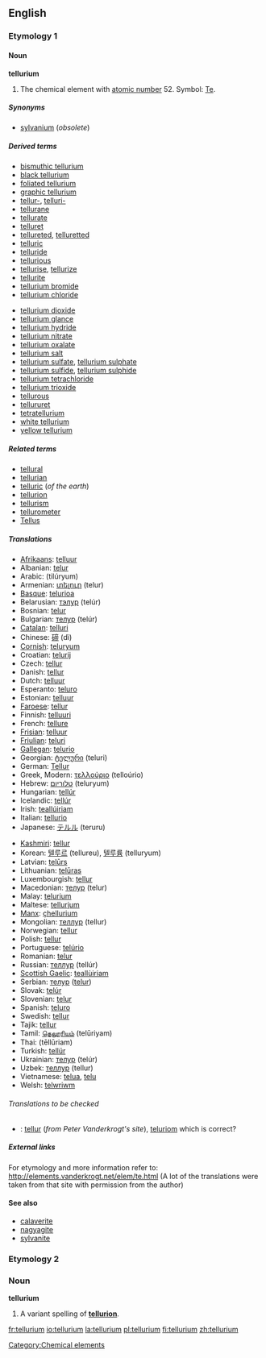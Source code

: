 ==English==
{{elements|Te|antimony|Sb|iodine|I}}
===Etymology 1===
====Noun====
{{wikipedia}}
'''tellurium'''
#{{uncountable}} The chemical element with [[atomic number]] 52. Symbol: [[Te]].

=====Synonyms=====
*[[sylvanium]] (''obsolete'')

=====Derived terms=====
{{top2}}
*[[bismuthic tellurium]]
*[[black tellurium]]
*[[foliated tellurium]]
*[[graphic tellurium]]
*[[tellur-]], [[telluri-]]
*[[tellurane]]
*[[tellurate]]
*[[telluret]]
*[[tellureted]], [[telluretted]]
*[[telluric]]
*[[telluride]]
*[[tellurious]]
*[[tellurise]], [[tellurize]]
*[[tellurite]]
*[[tellurium bromide]]
*[[tellurium chloride]]
{{mid2}}
*[[tellurium dioxide]]
*[[tellurium glance]]
*[[tellurium hydride]]
*[[tellurium nitrate]]
*[[tellurium oxalate]]
*[[tellurium salt]]
*[[tellurium sulfate]], [[tellurium sulphate]]
*[[tellurium sulfide]], [[tellurium sulphide]]
*[[tellurium tetrachloride]]
*[[tellurium trioxide]]
*[[tellurous]]
*[[tellururet]]
*[[tetratellurium]]
*[[white tellurium]]
*[[yellow tellurium]]
{{bottom}}

=====Related terms=====
*[[tellural]]
*[[tellurian]]
*[[telluric]] (''of the earth'')
*[[tellurion]]
*[[tellurism]]
*[[tellurometer]]
*[[Tellus]]

=====Translations=====
{{top}}
*[[Afrikaans]]: [[telluur]]
*Albanian: [[telur]]
*Arabic: {{ARchar|[[تيلوريوم]]}} (tilúryum) {{m}}
*Armenian: [[տելուր]] (telur)
*[[Basque]]: [[telurioa]]
*Belarusian: [[тэлур]] (telúr) {{m}}
*Bosnian: [[telur]]
*Bulgarian: [[телур]] (telúr) {{m}}
*[[Catalan]]: [[telluri]]
*Chinese: [[碲]] (dì)
*[[Cornish]]: [[teluryum]]
*Croatian: [[telurij]]
*Czech: [[tellur]]
*Danish: [[tellur]]
*Dutch: [[telluur]] {{n}}
*Esperanto: [[teluro]]
*Estonian: [[telluur]]
*[[Faroese]]: [[tellur]]
*Finnish: [[telluuri]]
*French: [[tellure]] {{m}}
*[[Frisian]]: [[telluur]]
*[[Friulian]]: [[teluri]]
*[[Gallegan]]: [[telurio]]
*Georgian: [[ტელური]] (teluri)
*German: [[Tellur]] {{n}}
*Greek, Modern: [[τελλούριο]] (telloúrio) {{n}}
*Hebrew: [[טלוריום]] (teluryum)
*Hungarian: [[tellúr]]
*Icelandic: [[tellúr]]
*Irish: [[teallúiriam]]
*Italian: [[tellurio]] {{m}}
*Japanese: [[テルル]] (teruru)
{{mid}}
*[[Kashmiri]]: [[tellur]]
*Korean: [[텔루르]] (tellureu), [[텔루륨]] (telluryum)
*Latvian: [[telūrs]]
*Lithuanian: [[telūras]]
*Luxembourgish: [[tellur]]
*Macedonian: [[телур]] (telur)
*Malay: [[telurium]]
*Maltese: [[tellurjum]]
*[[Manx]]: [[çhellurium]]
*Mongolian: [[теллур]] (tellur)
*Norwegian: [[tellur]]
*Polish: [[tellur]] {{m}}
*Portuguese: [[telúrio]] {{m}}
*Romanian: [[telur]] {{n}} 
*Russian: [[теллур]] (tellúr) {{m}}
*[[Scottish Gaelic]]: [[teallùiriam]]
*Serbian: [[телур]] ([[telur]]) {{m}}
*Slovak: [[telúr]]
*Slovenian: [[telur]]
*Spanish: [[teluro]] {{m}}
*Swedish: [[tellur]]
*Tajik: [[tellur]]
*Tamil: [[தெலூரியம்]] (telūriyam)
*Thai: {{THchar|[[เทลลูเรียม]]}} (tēllūriam)
*Turkish: [[tellür]]
*Ukrainian: [[телур]] (telúr) {{m}}
*Uzbek: [[теллур]] (tellur)
*Vietnamese: [[telua]], [[telu]]
*Welsh: [[telwriwm]]
{{bottom}}

======Translations to be checked======
<!--Remove this section once all of the translations below have been moved into the tables above.-->
{{checktrans}}

*{{ttbc|Breton}}: [[tellur]] (''from Peter Vanderkrogt's site''), [[teluriom]] {{m}} which is correct?

=====External links=====
For etymology and more information refer to:
http://elements.vanderkrogt.net/elem/te.html
(A lot of the translations were taken from that site with permission from the author)

====See also====
*[[calaverite]]
*[[nagyagite]]
*[[sylvanite]]

===Etymology 2===
===Noun===
'''tellurium'''

#A variant spelling of '''[[tellurion]]'''.

[[Category:Chemical elements]]

[[fr:tellurium]]
[[io:tellurium]]
[[la:tellurium]]
[[pl:tellurium]]
[[fi:tellurium]]
[[zh:tellurium]]